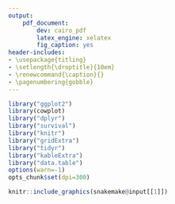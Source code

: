 ```yaml
---
output:
    pdf_document:
        dev: cairo_pdf
        latex_engine: xelatex
        fig_caption: yes
header-includes:
- \usepackage{titling}
- \setlength{\droptitle}{10em}
- \renewcommand{\caption}{}
- \pagenumbering{gobble}
---
```


```r
library("ggplot2")
library(cowplot)
library("dplyr")
library("survival")
library("knitr")
library("gridExtra")
library("tidyr")
library("kableExtra")
library("data.table")
options(warn=-1)
opts_chunk$set(dpi=300)
```

```r

knitr::include_graphics(snakemake@input[[1]])

```

